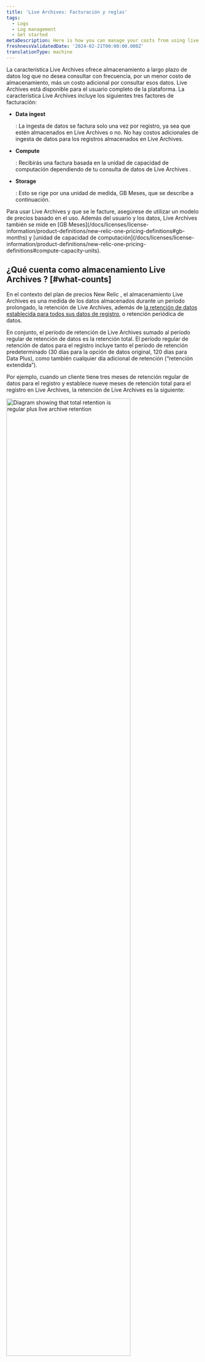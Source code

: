```yaml
---
title: 'Live Archives: Facturación y reglas'
tags:
  - Logs
  - Log management
  - Get started
metaDescription: Here is how you can manage your costs from using live archives
freshnessValidatedDate: '2024-02-21T00:00:00.000Z'
translationType: machine
---
```



La característica Live Archives ofrece almacenamiento a largo plazo de datos log que no desea consultar con frecuencia, por un menor costo de almacenamiento, más un costo adicional por consultar esos datos. Live Archives está disponible para el usuario completo de la plataforma. La característica Live Archives incluye los siguientes tres factores de facturación:

* <DoNotTranslate>**Data ingest**</DoNotTranslate>

  : La ingesta de datos se factura solo una vez por registro, ya sea que estén almacenados en Live Archives o no. No hay costos adicionales de ingesta de datos para los registros almacenados en Live Archives.

* <DoNotTranslate>**Compute**</DoNotTranslate>

  : Recibirás una factura basada en la unidad de capacidad de computación dependiendo de tu consulta de datos de Live Archives .

* <DoNotTranslate>**Storage**</DoNotTranslate>

  : Esto se rige por una unidad de medida, GB Meses, que se describe a continuación.

<Callout variant="tip">
  Para usar Live Archives y que se le facture, asegúrese de utilizar un modelo de precios basado en el uso. Además del usuario y los datos, Live Archives también se mide en [GB Meses](/docs/licenses/license-information/product-definitions/new-relic-one-pricing-definitions#gb-months) y [unidad de capacidad de computación](/docs/licenses/license-information/product-definitions/new-relic-one-pricing-definitions#compute-capacity-units).
</Callout>

## ¿Qué cuenta como almacenamiento Live Archives ? [#what-counts]

En el contexto del plan de precios New Relic , el almacenamiento Live Archives es una medida de los datos almacenados durante un período prolongado, la retención de Live Archives, además de [la retención de datos establecida para todos sus datos de registro](/docs/data-apis/manage-data/manage-data-retention/#adjust-retention), o retención periódica de datos.

En conjunto, el período de retención de Live Archives sumado al período regular de retención de datos es la retención total. El período regular de retención de datos para el registro incluye tanto el período de retención predeterminado (30 días para la opción de datos original, 120 días para Data Plus), como también cualquier día adicional de retención (“retención extendida”).

Por ejemplo, cuando un cliente tiene tres meses de retención regular de datos para el registro y establece nueve meses de retención total para el registro en Live Archives, la retención de Live Archives es la siguiente:

<img
  width="80%;"
  title="Retention diagram"
  alt="Diagram showing that total retention is regular plus live archive retention"
  src={logsDataRetention}
/>

<Callout variant="important">
  Un GB Mes es una medida del volumen de datos y la cantidad de tiempo almacenados por los Productos para beneficio de los clientes, incluidos los del Software, las Propiedades del cliente o los Servicios de Terceros. GB Months también incluye telemetry data de versiones preliminares o preliminares del software. Para obtener más detalles, consulte nuestras [definiciones](/docs/licenses/license-information/product-definitions/new-relic-one-pricing-definitions#gb-months).
</Callout>

## ¿Cómo calculamos el almacenamiento? [#calculate]

Cuando compras el complemento Live Archives, medimos el almacenamiento en GB meses. Los meses GB se calculan para cada día.

Contamos cuántos bytes se almacenaron en Live Archives al final de un día determinado (UTC). Para contar los bytes almacenados en Live Archives, sumamos los GB ingeridos durante (retención total - retención regular de datos) días, comenzando desde la retención total de hace días y avanzando en el tiempo. Luego, dividimos esa cantidad de bytes por la cantidad de días del mes. Para obtener el total de GB meses para un mes, podemos simplemente sumar los GB meses de los días de ese mes.

**Ejemplo**: digamos que un cliente ha configurado 60 días de retención total para el logs, con 30 días de retención de datos regular. Eso significa que un log pasa los últimos 30 días de esos 60 días en el almacenamiento Live Archives y después del total de 60 días, el log caduca en Live Archives y ya no se conserva. Si el cliente ha estado recopilando datos durante varios meses, a una velocidad constante de 1 GB/día de logs ingerido, 30 GB residirán en el almacenamiento de logs normal y 30 GB más residirán en Live Archives. Cada día, se incorpora un GB al almacenamiento estándar y un GB nuevo caduca de Live Archives y se elimina.

Para los propósitos de este ejemplo, en el mes 9 haríamos:

* Cuente los 30 GB almacenados en Live Archives y
* Dado que el mes 9 tiene una duración de 30 días, registre 1 GB de mes (30 GB/30 días) de uso de almacenamiento el día 1.
* Repite esta misma medición para cada día del mes 9, ya que el “bucket” de 30 días de Live Archives queda lleno con 30 GB para todo el mes.

Sumando todas las mediciones de los días, cada una de 1 GB mes, da un total de 30 GB meses al 1 de octubre. Por lo tanto, este cliente ha utilizado 30 GB Meses de almacenamiento durante el mes de septiembre.

## ¿Cuándo verás tus datos? [#when]

Los datos de Live Archives serán accesibles solo después de que se cumplan las siguientes condiciones:

* **Activación de la característica Live Archives**: Habilitó explícitamente la característica Live Archives dentro de su cuenta New Relic .
* **Periodo de retención de logging cumplido**: la duración especificada por el periodo de retención de Live Archives de su cuenta transcurrió desde que se registraron inicialmente los datos.

Por ejemplo, si habilita la característica Live Archives el 1 de enero y establece su retención de Live Archives en 30 días, los datos de Live Archives estarán disponibles a partir del 1 de febrero. Si la retención de su logging está configurada en 60, 90 o 120 días, deberá esperar hasta que transcurrió el periodo de retención respectivo para emplear esta característica.

## Otros detalles de cálculo [#other-calc-details]

Aquí hay algunos aspectos adicionales de nuestro cálculo:

* En el contexto de nuestro modelo de precios, un GB se define como mil millones de bytes.
* El almacenamiento mensual Live Archives (GB meses) se redondea al número entero más cercano. Por ejemplo, si su organización utiliza 99,9 GB mensuales durante un mes, eso se cuenta como 100 GB mensuales.
* Se considera que la retención para un día determinado de clasificación de uso es el último valor establecido para el día UTC. Se aplica tanto a la retención de datos normal como al almacenamiento Live Archives .
* Timestamp del momento en que los datos ingresan a la pipeline de uso se usa para calcular el uso, no la timestamp del registro o timestamp del evento con fecha anterior o posterior.